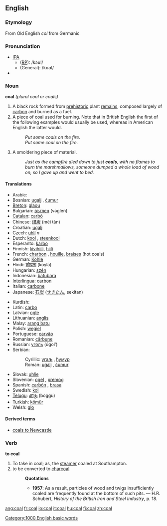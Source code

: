 ==English==

===Etymology===
From Old English ''col'' from Germanic

===Pronunciation===
*[[IPA|IPA]]
**([[received pronunciation|RP]]): /kəʊl/
**(General): /kɒʊl/
*{{audio|en-us-coal.ogg|Audio (US)}}

===Noun===
'''coal''' ''(plural coal or coals)''
# A black rock formed from [[prehistoric]] plant [[remains]], composed largely of [[carbon]] and burned as a fuel.
# A piece of coal used for burning. Note that in British English the first of the following examples would usually be used, whereas in American English the latter would.
#:''Put some coals on the fire.''
#:''Put some coal on the fire.'' 
# A smoldering piece of material.
#:''Just as the campfire died down to just '''coals''', with no flames to burn the marshmallows, someone dumped a whole load of wood on, so I gave up and went to bed.''

====Translations====
{{top}}
*Arabic: {{ARchar|[[فحم]]}}
*Bosnian: [[ugalj#Bosnian|ugalj]] {{m}}, [[ćumur#Bosnian|ćumur]] {{m}}
*[[Breton]]: [[glaou]]
*Bulgarian: [[въглен]] (vəglen) {{m}}
*[[Catalan]]: [[carbó]] {{m}}
*Chinese: [[煤炭]] (méi tàn)
*Croatian: [[ugalj#Croatian|ugalj]] {{m}}
*Czech: [[uhlí]] ''n''
*Dutch: [[kool]] {{m}}, [[steenkool]] {{m}}
*Esperanto: [[karbo]]
*Finnish: [[kivihiili]], [[hiili]]
*French: [[charbon]] {{m}}, [[houille]], [[braises]] {{f}} (hot coals)
*German: [[Kohle]] {{f}}
*Hindi: [[कोयला]] (koylā)
*Hungarian: [[szén]]
*Indonesian: [[batu]][[bara]]
*[[Interlingua]]: [[carbon]]
*Italian: [[carbone]] {{m}}
*Japanese: [[石炭]] ([[せきたん]], sekitan)
{{mid}}
*Kurdish: {{trad|ku|kumirr}} {{f}}
*Latin: [[carbo]] {{m}}
*Latvian: [[ogle]]
*Lithuanian: [[anglis]] 
*Malay: [[arang batu]]
*Polish: [[węgiel]] {{m}}
*Portuguese: [[carvão]] {{m}}
*Romanian: [[cărbune]] {{m}}
*Russian: [[уголь]] (úgol’) {{m}}
*Serbian:
*:Cyrillic: [[угаљ#Serbian|угаљ]] {{m}}, [[ћумур#Serbian|ћумур]] {{m}}
*:Roman: [[ugalj#Serbian|ugalj]] {{m}}, [[ćumur#Serbian|ćumur]] {{m}}
*Slovak: [[uhlie]] {{n}}
*Slovenian: [[ogel]] {{m}}, [[premog]] {{m}}
*Spanish: [[carbón]] {{m}}, [[brasa]] {{f}}
*Swedish: [[kol]]
*[[Telugu]]: [[బొగ్గు]] (boggu)
*Turkish: [[kömür]]
*Welsh: [[glo]] {{m}}
{{bottom}}

====Derived terms====
* [[coals to Newcastle]]

===Verb===
'''to coal'''
#To take in coal; as, the [[steamer]] coaled at Southampton.
#to be converted to [[charcoal]]
#:'''Quotations'''
#:*'''1957''': As a result, particles of wood and twigs insufficiently coaled are frequently found at the bottom of such pits. &mdash; H.R. Schubert, ''History of the British Iron and Steel Industry'', p. 18.

[[Category:1000 English basic words]]

[[ang:coal]]
[[fr:coal]]
[[io:coal]]
[[it:coal]]
[[hu:coal]]
[[fi:coal]]
[[zh:coal]]